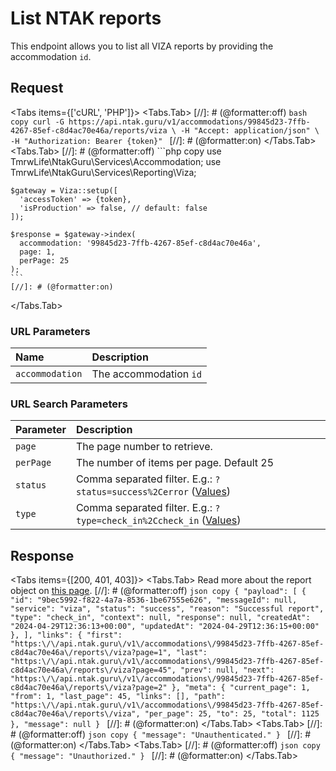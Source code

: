 
# List NTAK reports

This endpoint allows you to list all VIZA reports by providing the accommodation `id`.

## Request

<Protocol method="GET" path="/v1/accommodations/{accommodation}/reports/viza" />

<Tabs items={['cURL', 'PHP']}>
  <Tabs.Tab>
    [//]: # (@formatter:off)
    ```bash copy
    curl -G https://api.ntak.guru/v1/accommodations/99845d23-7ffb-4267-85ef-c8d4ac70e46a/reports/viza \
      -H "Accept: application/json" \
      -H "Authorization: Bearer {token}"
    ```
    [//]: # (@formatter:on)
  </Tabs.Tab>
  <Tabs.Tab>
    [//]: # (@formatter:off)
    ```php copy
    use TmrwLife\NtakGuru\Services\Accommodation;
    use TmrwLife\NtakGuru\Services\Reporting\Viza;

    $gateway = Viza::setup([
      'accessToken' => {token},
      'isProduction' => false, // default: false
    ]);

    $response = $gateway->index(
      accommodation: '99845d23-7ffb-4267-85ef-c8d4ac70e46a',
      page: 1,
      perPage: 25
    );
    ```
    [//]: # (@formatter:on)
  </Tabs.Tab>
</Tabs>

### URL Parameters

| Name            | Description            |
|:----------------|:-----------------------|
| `accommodation` | The accommodation `id` |

### URL Search Parameters

| Parameter | Description                                                                         |
|:----------|:------------------------------------------------------------------------------------|
| `page`    | The page number to retrieve.                                                        |
| `perPage` | The number of items per page. Default 25                                            |
| `status`  | Comma separated filter. E.g.: `?status=success%2Cerror` ([Values](/reports#status)) |
| `type`    | Comma separated filter. E.g.: `?type=check_in%2Ccheck_in` ([Values](/reports#type)) |

## Response

<Tabs items={[200, 401, 403]}>
  <Tabs.Tab>
    <Callout type="info" emoji="ℹ️">
      Read more about the report object on [this page](/reports).
    </Callout>
    [//]: # (@formatter:off)
    ```json copy
    {
      "payload": [
        {
          "id": "9bec5992-f822-4a7a-8536-1be67555e626",
          "messageId": null,
          "service": "viza",
          "status": "success",
          "reason": "Successful report",
          "type": "check_in",
          "context": null,
          "response": null,
          "createdAt": "2024-04-29T12:36:13+00:00",
          "updatedAt": "2024-04-29T12:36:15+00:00"
        },
      ],
      "links": {
        "first": "https:\/\/api.ntak.guru\/v1\/accommodations\/99845d23-7ffb-4267-85ef-c8d4ac70e46a\/reports\/viza?page=1",
        "last": "https:\/\/api.ntak.guru\/v1\/accommodations\/99845d23-7ffb-4267-85ef-c8d4ac70e46a\/reports\/viza?page=45",
        "prev": null,
        "next": "https:\/\/api.ntak.guru\/v1\/accommodations\/99845d23-7ffb-4267-85ef-c8d4ac70e46a\/reports\/viza?page=2"
      },
      "meta": {
        "current_page": 1,
        "from": 1,
        "last_page": 45,
        "links": [],
        "path": "https:\/\/api.ntak.guru\/v1\/accommodations\/99845d23-7ffb-4267-85ef-c8d4ac70e46a\/reports\/viza",
        "per_page": 25,
        "to": 25,
        "total": 1125
      },
      "message": null
    }
    ```
    [//]: # (@formatter:on)
  </Tabs.Tab>
  <Tabs.Tab>
    [//]: # (@formatter:off)
    ```json copy
    {
      "message": "Unauthenticated."
    }
    ```
    [//]: # (@formatter:on)
  </Tabs.Tab>
  <Tabs.Tab>
    [//]: # (@formatter:off)
    ```json copy
    {
      "message": "Unauthorized."
    }
    ```
    [//]: # (@formatter:on)
  </Tabs.Tab>
</Tabs>